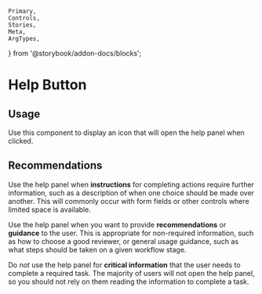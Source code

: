 	Primary,
	Controls,
	Stories,
	Meta,
	ArgTypes,
} from '@storybook/addon-docs/blocks';


<Meta of={HelpButtonStories} />

# Help Button

## Usage

Use this component to display an icon that will open the help panel when clicked.

## Recommendations

Use the help panel when **instructions** for completing actions require further information, such as a description of when one choice should be made over another. This will commonly occur with form fields or other controls where limited space is available.

Use the help panel when you want to provide **recommendations** or **guidance** to the user. This is appropriate for non-required information, such as how to choose a good reviewer, or general usage guidance, such as what steps should be taken on a given workflow stage.

Do _not_ use the help panel for **critical information** that the user needs to complete a required task. The majority of users will not open the help panel, so you should not rely on them reading the information to complete a task.

<Primary />
<Controls />
